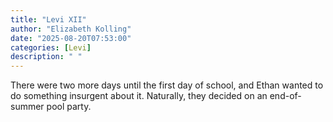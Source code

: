 ```yaml
---
title: "Levi XII"
author: "Elizabeth Kolling"
date: "2025-08-20T07:53:00"
categories: [Levi]
description: " "
---
```


There were two more days until the first day of school, and Ethan wanted to do something insurgent about it. Naturally, they decided on an end-of-summer pool party. 